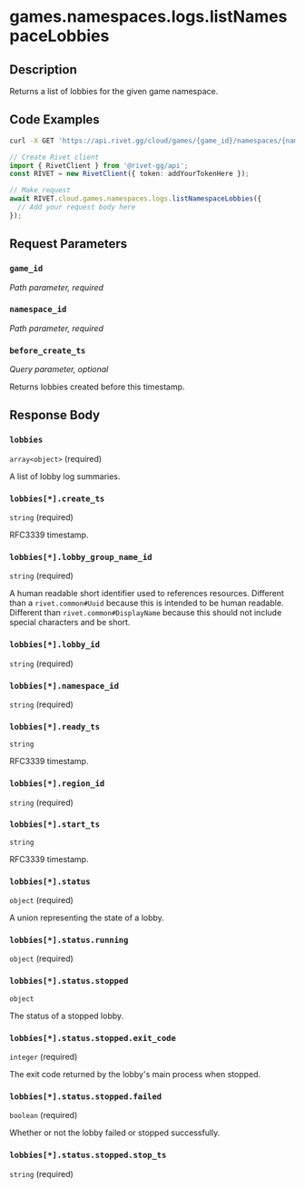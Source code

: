 

# games.namespaces.logs.listNamespaceLobbies

## Description

Returns a list of lobbies for the given game namespace.


## Code Examples

<CodeGroup title='Request' tag='GET' label='https://api.rivet.gg/cloud/games/{game_id}/namespaces/{namespace_id}/logs/lobbies'>

```bash {{ "title": "cURL" }}
curl -X GET 'https://api.rivet.gg/cloud/games/{game_id}/namespaces/{namespace_id}/logs/lobbies'
```

```ts
// Create Rivet client
import { RivetClient } from '@rivet-gg/api';
const RIVET = new RivetClient({ token: addYourTokenHere });

// Make request
await RIVET.cloud.games.namespaces.logs.listNamespaceLobbies({
  // Add your request body here
});
```

</CodeGroup>


## Request Parameters


### `game_id`

_Path parameter, required_





### `namespace_id`

_Path parameter, required_





### `before_create_ts`

_Query parameter, optional_


Returns lobbies created before this timestamp.


## Response Body

### `lobbies`

`array<object>` (required)

A list of lobby log summaries.

### `lobbies[*].create_ts`

`string` (required)

RFC3339 timestamp.

### `lobbies[*].lobby_group_name_id`

`string` (required)

A human readable short identifier used to references resources. Different than a `rivet.common#Uuid` because this is intended to be human readable. Different than `rivet.common#DisplayName` because this should not include special characters and be short.

### `lobbies[*].lobby_id`

`string` (required)

### `lobbies[*].namespace_id`

`string` (required)

### `lobbies[*].ready_ts`

`string`

RFC3339 timestamp.

### `lobbies[*].region_id`

`string` (required)

### `lobbies[*].start_ts`

`string`

RFC3339 timestamp.

### `lobbies[*].status`

`object` (required)

A union representing the state of a lobby.

### `lobbies[*].status.running`

`object` (required)

### `lobbies[*].status.stopped`

`object`

The status of a stopped lobby.

### `lobbies[*].status.stopped.exit_code`

`integer` (required)

The exit code returned by the lobby's main process when stopped.

### `lobbies[*].status.stopped.failed`

`boolean` (required)

Whether or not the lobby failed or stopped successfully.

### `lobbies[*].status.stopped.stop_ts`

`string` (required)



